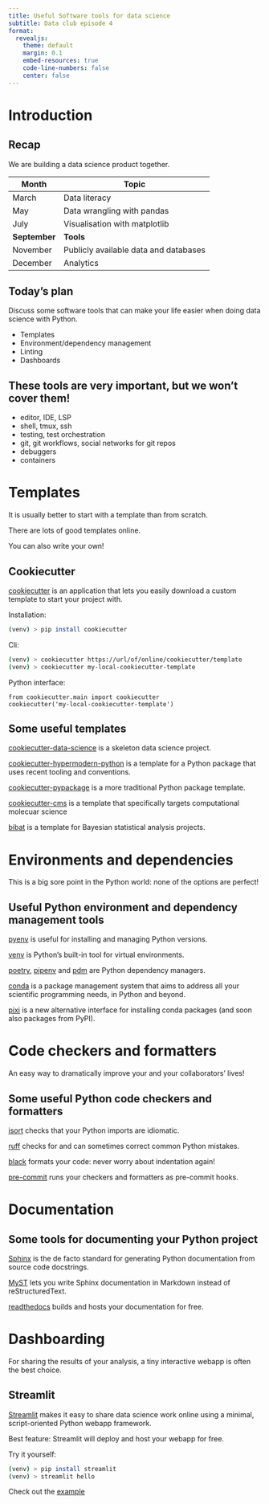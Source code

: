 ```yaml
---
title: Useful Software tools for data science
subtitle: Data club episode 4
format:
  revealjs:
    theme: default
    margin: 0.1
    embed-resources: true
    code-line-numbers: false
    center: false
---
```


# Introduction 

## Recap 

We are building a data science product together.

Month | Topic
----- | --------
March | Data literacy
May   | Data wrangling with pandas
July  | Visualisation with matplotlib
**September** | **Tools**
November | Publicly available data and databases
December | Analytics

## Today's plan

Discuss some software tools that can make your life easier when doing data
science with Python.

- Templates
- Environment/dependency management
- Linting
- Dashboards

## These tools are very important, but we won't cover them!

- editor, IDE, LSP 
- shell, tmux, ssh
- testing, test orchestration
- git, git workflows, social networks for git repos
- debuggers
- containers

# Templates

It is usually better to start with a template than from scratch.

There are lots of good templates online.

You can also write your own!

## Cookiecutter

[cookiecutter](https://pypi.org/project/cookiecutter/) is an application that
lets you easily download a custom template to start your project with.

Installation:

```.sh
(venv) > pip install cookiecutter
```

Cli:

```.sh
(venv) > cookiecutter https://url/of/online/cookiecutter/template
(venv) > cookiecutter my-local-cookiecutter-template
```

Python interface:

```.python
from cookiecutter.main import cookiecutter
cookiecutter('my-local-cookiecutter-template')
```

## Some useful templates

[cookiecutter-data-science](https://github.com/drivendata/cookiecutter-data-science)
is a skeleton data science project.

[cookiecutter-hypermodern-python](https://github.com/cjolowicz/cookiecutter-hypermodern-python)
is a template for a Python package that uses recent tooling and conventions. 

[cookiecutter-pypackage](https://github.com/audreyfeldroy/cookiecutter-pypackage)
is a more traditional Python package template.

[cookiecutter-cms](https://github.com/MolSSI/cookiecutter-cms) is a template
that specifically targets computational molecuar science

[bibat](https://bibat.readthedocs.io/en/latest/) is a template for Bayesian
statistical analysis projects.

# Environments and dependencies

This is a big sore point in the Python world: none of the options are perfect!

## Useful Python environment and dependency management tools

[pyenv](https://github.com/pyenv/pyenv) is useful for installing and managing
Python versions.

[venv](https://docs.python.org/3/library/venv.html) is Python's built-in tool
for virtual environments.

[poetry](https://python-poetry.org/),
[pipenv](https://pipenv.pypa.io/en/latest/) and
[pdm](https://pdm.fming.dev/latest/) are Python dependency managers.

[conda](https://docs.conda.io/en/latest/) is a package management system that
aims to address all your scientific programming needs, in Python and beyond.

[pixi](https://prefix.dev/docs/pixi/overview) is a new alternative interface
for installing conda packages (and soon also packages from PyPI).

# Code checkers and formatters

An easy way to dramatically improve your and your collaborators' lives!

## Some useful Python code checkers and formatters

[isort](https://pre-commit.com/) checks that your Python imports are idiomatic.

[ruff](https://beta.ruff.rs/docs/) checks for and can sometimes correct common
Python mistakes.

[black](https://github.com/psf/black) formats your code: never worry about
indentation again!

[pre-commit](https://pre-commit.com/) runs your checkers and formatters as
pre-commit hooks.

# Documentation

## Some tools for documenting your Python project

[Sphinx](https://www.sphinx-doc.org/en/master/) is the de facto standard for
generating Python documentation from source code docstrings.

[MyST](https://myst-parser.readthedocs.io/en/v0.15.1/sphinx/intro.html) lets
you write Sphinx documentation in Markdown instead of reStructuredText.

[readthedocs](https://about.readthedocs.com/?ref=readthedocs.org) builds and
hosts your documentation for free.

# Dashboarding

For sharing the results of your analysis, a tiny interactive webapp is often
the best choice.

## Streamlit

[Streamlit](https://streamlit.io/) makes it easy to share data science work
online using a minimal, script-oriented Python webapp framework.

Best feature: Streamlit will deploy and host your webapp for free.

Try it yourself:

```.sh
(venv) > pip install streamlit
(venv) > streamlit hello
```

Check out the [example](ADD LINK)

